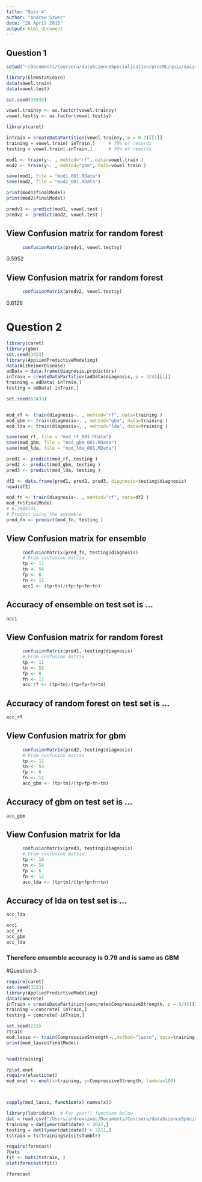 ```yaml
---
title: "Quiz 4"
author: "Andrew Szwec"
date: "28 April 2015"
output: html_document
---
```


## Question 1
```r
setwd("~/Documents/Coursera/dataScienceSpecialisation/pracML/quiz/quiz4")

library(ElemStatLearn)
data(vowel.train)
data(vowel.test) 

set.seed(33833)

vowel.train$y <- as.factor(vowel.train$y)
vowel.test$y <- as.factor(vowel.test$y)

library(caret)

inTrain = createDataPartition(vowel.train$y, p = 0.7)[[1]]
training = vowel.train[ inTrain,]     # 70% of records
testing = vowel.train[-inTrain,]      # 30% of reocrds

mod1 <- train(y~. , mehtod="rf", data=vowel.train )
mod2 <- train(y~. , mehtod="gbm", data=vowel.train )

save(mod1, file = "mod1_001.RData")
save(mod2, file = "mod2_001.RData")

print(mod1$finalModel)
print(mod2$finalModel)

predv1 <- predict(mod1, vowel.test )
predv2 <- predict(mod2, vowel.test )
```


## View Confusion matrix for random forest
```r
      confusionMatrix(predv1, vowel.test$y)
```
0.5952


## View Confusion matrix for random forest
```r
      confusionMatrix(predv2, vowel.test$y)
```
0.6126

# Question 2
```r
library(caret)
library(gbm)
set.seed(3433)
library(AppliedPredictiveModeling)
data(AlzheimerDisease)
adData = data.frame(diagnosis,predictors)
inTrain = createDataPartition(adData$diagnosis, p = 3/4)[[1]]
training = adData[ inTrain,]
testing = adData[-inTrain,]

set.seed(62433)


mod_rf <- train(diagnosis~. , mehtod="rf", data=training )
mod_gbm <- train(diagnosis~. , mehtod="gbm", data=training )
mod_lda <- train(diagnosis~. , mehtod="lda", data=training )

save(mod_rf, file = "mod_rf_001.RData")
save(mod_gbm, file = "mod_gbm_001.RData")
save(mod_lda, file = "mod_lda_001.RData")

pred1 <- predict(mod_rf, testing )
pred2 <- predict(mod_gbm, testing )
pred3 <- predict(mod_lda, testing )

df2 <- data.frame(pred1, pred2, pred3, diagnosis=testing$diagnosis)
head(df2)

mod_fn <- train(diagnosis~. , mehtod="rf", data=df2 )
mod_fn$finalModel
# 0.7605741
# Predict using the ensemble
pred_fn <- predict(mod_fn, testing )
```
## View Confusion matrix for ensemble
```r
      confusionMatrix(pred_fn, testing$diagnosis)
      # From confusion matrix
      tp <- 11
      tn <- 54
      fp <- 6
      fn <- 11
      acc1 <- (tp+tn)/(tp+fp+fn+tn)
```
## Accuracy of ensemble on test set is ...
```r
acc1
```

## View Confusion matrix for random forest
```r
      confusionMatrix(pred1, testing$diagnosis)
      # From confusion matrix
      tp <- 11
      tn <- 52
      fp <- 8
      fn <- 11
      acc_rf <- (tp+tn)/(tp+fp+fn+tn)
```
## Accuracy of random forest on test set is ...
```r
acc_rf
```

## View Confusion matrix for gbm
```r
      confusionMatrix(pred2, testing$diagnosis)
      # From confusion matrix
      tp <- 11
      tn <- 54
      fp <- 6
      fn <- 11
      acc_gbm <- (tp+tn)/(tp+fp+fn+tn)
```
## Accuracy of gbm on test set is ...
```r
acc_gbm
```

## View Confusion matrix for lda
```r
      confusionMatrix(pred3, testing$diagnosis)
      # From confusion matrix
      tp <- 10
      tn <- 54
      fp <- 6
      fn <- 12
      acc_lda <- (tp+tn)/(tp+fp+fn+tn)
```
## Accuracy of lda on test set is ...
```r
acc_lda
```

```r
acc1
acc_rf
acc_gbm
acc_lda

```
### Therefore ensemble accuracy is 0.79 and is same as GBM

#Question 3
```r
require(caret)
set.seed(3523)
library(AppliedPredictiveModeling)
data(concrete)
inTrain = createDataPartition(concrete$CompressiveStrength, p = 3/4)[[1]]
training = concrete[ inTrain,]
testing = concrete[-inTrain,]

set.seed(233)
?train
mod_lasso <- train(CompressiveStrength~.,method="lasso", data=training   )
print(mod_lasso$finalModel)


head(training)

?plot.enet
require(elasticnet)
mod_enet <- enet(x=training, y=CompressiveStrength, lambda=100)



sapply(mod_lasso, function(x) names(x))
```


```r
library(lubridate)  # For year() function below
dat = read.csv("/Users/andrewszwec/Documents/Coursera/dataScienceSpecialisation/pracML/quiz/quiz4/gaData.csv")
training = dat[year(dat$date) < 2012,]
testing = dat[(year(dat$date)) > 2011,]
tstrain = ts(training$visitsTumblr)

require(forecast)
?bats
fit <- bats(tstrain, )
plot(forecast(fit))

?forecast
```




